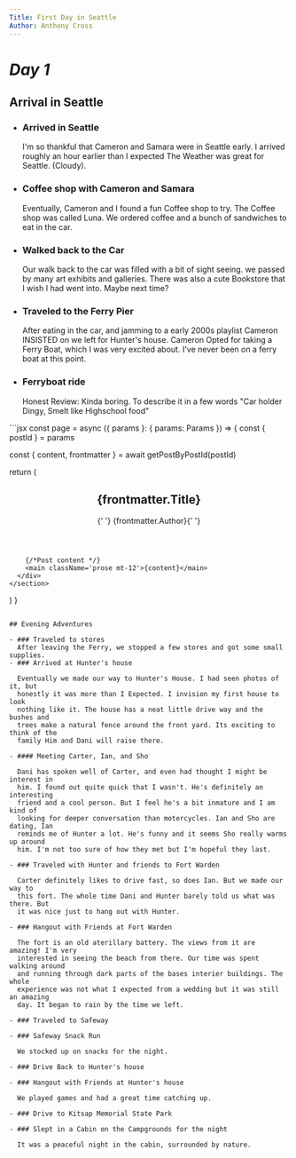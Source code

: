 ```yaml
---
Title: First Day in Seattle
Author: Anthony Cross
---
```


# _Day 1_

## Arrival in Seattle

- ### Arrived in Seattle
  I'm so thankful that Cameron and Samara were in Seattle early. I arrived
  roughly an hour earlier than I expected The Weather was great for Seattle.
  (Cloudy).
- ### Coffee shop with Cameron and Samara
  Eventually, Cameron and I found a fun Coffee shop to try. The Coffee shop was
  called Luna. We ordered coffee and a bunch of sandwiches to eat in the car.
- ### Walked back to the Car
  Our walk back to the car was filled with a bit of sight seeing. we passed by
  many art exhibits and galleries. There was also a cute Bookstore that I wish I
  had went into. Maybe next time?
- ### Traveled to the Ferry Pier
  After eating in the car, and jamming to a early 2000s playlist Cameron
  INSISTED on we left for Hunter's house. Cameron Opted for taking a Ferry Boat,
  which I was very excited about. I've never been on a ferry boat at this point.
- ### Ferryboat ride
  Honest Review: Kinda boring. To describe it in a few words "Car holder Dingy,
  Smelt like Highschool food"

<NewsLetter />
```jsx
const page = async ({ params }: { params: Params }) => {
  const { postId } = params

const { content, frontmatter } = await getPostByPostId(postId)

return ( <section className='py-24'> <div className='mb-4 py-2'>

<header className='rounded bg-gray-100 p-8'>
  <h1 className='font-serif text-3xl'>{frontmatter.Title}</h1>
  <p className='text-sm font-light uppercase leading-4'>
    {' '}
    {frontmatter.Author}{' '}
  </p>
</header>

        {/*Post content */}
        <main className='prose mt-12'>{content}</main>
      </div>
    </section>

) }

```

## Evening Adventures

- ### Traveled to stores
  After leaving the Ferry, we stopped a few stores and got some small supplies.
- ### Arrived at Hunter's house

  Eventually we made our way to Hunter's House. I had seen photos of it, but
  honestly it was more than I Expected. I invision my first house to look
  nothing like it. The house has a neat little drive way and the bushes and
  trees make a natural fence around the front yard. Its exciting to think of the
  family Him and Dani will raise there.

- #### Meeting Carter, Ian, and Sho

  Dani has spoken well of Carter, and even had thought I might be interest in
  him. I found out quite quick that I wasn't. He's definitely an interesting
  friend and a cool person. But I feel he's a bit inmature and I am kind of
  looking for deeper conversation than motercycles. Ian and Sho are dating, Ian
  reminds me of Hunter a lot. He's funny and it seems Sho really warms up around
  him. I'm not too sure of how they met but I'm hopeful they last.

- ### Traveled with Hunter and friends to Fort Warden

  Carter definitely likes to drive fast, so does Ian. But we made our way to
  this fort. The whole time Dani and Hunter barely told us what was there. But
  it was nice just to hang out with Hunter.

- ### Hangout with Friends at Fort Warden

  The fort is an old aterillary battery. The views from it are amazing! I'm very
  interested in seeing the beach from there. Our time was spent walking around
  and running through dark parts of the bases interier buildings. The whole
  experience was not what I expected from a wedding but it was still an amazing
  day. It began to rain by the time we left.

- ### Traveled to Safeway

- ### Safeway Snack Run

  We stocked up on snacks for the night.

- ### Drive Back to Hunter's house

- ### Hangout with Friends at Hunter's house

  We played games and had a great time catching up.

- ### Drive to Kitsap Memorial State Park

- ### Slept in a Cabin on the Campgrounds for the night

  It was a peaceful night in the cabin, surrounded by nature.
```

